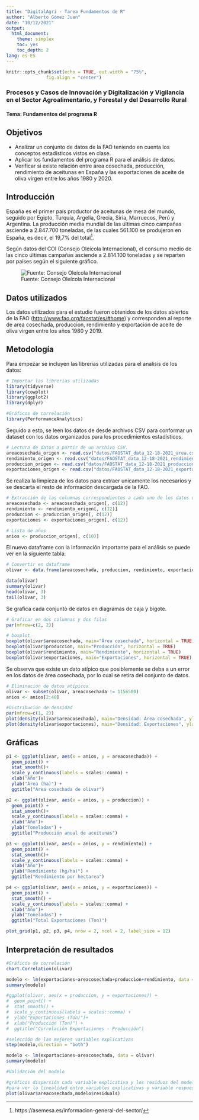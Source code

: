 ```yaml
---
title: "DigitalAgri - Tarea Fundamentos de R"
author: "Alberto Gómez Juan"
date: "10/12/2021"
output:
  html_document:
    theme: simplex
    toc: yes
    toc_depth: 2
lang: es-ES
---
```


```r
knitr::opts_chunk$set(echo = TRUE, out.width = "75%", 
               fig.align = "center")
```

### Procesos y Casos de Innovación y Digitalización y Vigilancia en el Sector Agroalimentario, y Forestal y del Desarrollo Rural

#### Tema: Fundamentos del programa R



## Objetivos

- Analizar un conjunto de datos de la FAO teniendo en cuenta los conceptos estadísticos vistos en clase.
- Aplicar los fundamentos del programa R para el análisis de datos.
- Verificar si existe relación entre área cosechada, producción, rendimiento de aceitunas en España y las exportaciones de aceite de oliva virgen entre los años 1980 y 2020.

## Introducción

España es el primer país productor de aceitunas de mesa del mundo, seguido por Egipto, Turquía, Argelia, Grecia, Siria, Marruecos, Perú y Argentina. La producción media mundial de las últimas cinco campañas asciende a 2.847.700 toneladas, de las cuales 561.100 se produjeron en España, es decir, el 19,7% del total[^1].

[^1]: https://asemesa.es/informacion-general-del-sector/

Según datos del COI (Consejo Oleícola Internacional), el consumo medio de las cinco últimas campañas asciende a 2.814.100 toneladas y se reparten por países según el siguiente gráfico.

![Fuente: Consejo Oleícola Internacional](datos/exportacionesMundiales.jpeg)

## Datos utilizados

Los datos utilizados para el estudio fueron obtenidos de los datos abiertos de la FAO (<http://www.fao.org/faostat/es/#home>) y corresponden al reporte de area cosechada, produccion, rendimiento y exportación de aceite de oliva virgen entre los años 1980 y 2019. 

## Metodología

Para empezar se incluyen las librerias utilizadas para el analisis de los datos:

```r
# Importar las librerias utilizadas
library(tidyverse)
library(cowplot)
library(ggplot2)
library(dplyr)

#Gráficos de correlación
library(PerformanceAnalytics)
```

Seguido a esto, se leen los datos de desde archivos CSV para conformar un dataset con los datos organizados para los procedimientos estadísticos.

```r
# Lectura de datos a partir de un archivo CSV.
areacosechada_origen <- read.csv("datos/FAOSTAT_data_12-18-2021_area.csv")
rendimiento_origen <- read.csv("datos/FAOSTAT_data_12-18-2021_rendimiento.csv")
produccion_origen <- read.csv("datos/FAOSTAT_data_12-18-2021_produccion.csv")
exportaciones_origen <- read.csv("datos/FAOSTAT_data_12-18-2021_exportaciones.csv")
```

Se realiza la limpieza de los datos para extraer unicamente los necesarios y se descarta el resto de información descargada de la FAO.

```r
# Extracción de las columnas correspondientes a cada uno de los datos de interés.
areacosechada <- areacosechada_origen[, c(12)]
rendimiento <- rendimiento_origen[, c(12)]
produccion <- produccion_origen[, c(12)]
exportaciones <- exportaciones_origen[, c(12)]

# Lista de años
anios <- produccion_origen[, c(10)]

```

El nuevo dataframe con la información importante para el análisis se puede ver en la siguiente tabla:

```r
# Convertir en dataframe
olivar <- data.frame(areacosechada, produccion, rendimiento, exportaciones, row.names = anios)

data(olivar)
summary(olivar)
head(olivar, 3)
tail(olivar, 3)
```
Se grafica cada conjunto de datos en diagramas de caja y bigote.

```r
# Graficar en dos columnas y dos filas
par(mfrow=c(2, 2))

# boxplot
boxplot(olivar$areacosechada, main="Área cosechada", horizontal = TRUE)
boxplot(olivar$produccion, main="Producción", horizontal = TRUE)
boxplot(olivar$rendimiento, main="Rendimiento", horizontal = TRUE)
boxplot(olivar$exportaciones, main="Exportaciones", horizontal = TRUE)

```

Se observa que existe un dato atípico que posiblemente se deba a un error en los datos de área cosechada, por lo cual se retira del conjunto de datos.

```r
# Eliminación de datos atípicos
olivar <- subset(olivar, areacosechada != 1156500)
anios <- anios[2:40]
```


```r
#Distribución de densidad
par(mfrow=c(1, 2))
plot(density(olivar$areacosechada), main="Densidad: Área cosechada", ylab="Frecuencia")
plot(density(olivar$exportaciones), main="Densidad: Exportaciones", ylab="Frecuencia")
```

## Gráficas

```r

p1 <- ggplot(olivar, aes(x = anios, y = areacosechada)) +
  geom_point() +
  stat_smooth()+
  scale_y_continuous(labels = scales::comma) +
  xlab("Año")+
  ylab("Área (ha)") +
  ggtitle("Area cosechada de olivar")

p2 <- ggplot(olivar, aes(x = anios, y = produccion)) +
  geom_point() +
  stat_smooth()+
  scale_y_continuous(labels = scales::comma) +
  xlab("Año")+
  ylab("Toneladas") +
  ggtitle("Producción anual de aceitunas")

p3 <- ggplot(olivar, aes(x = anios, y = rendimiento)) +
  geom_point() +
  stat_smooth()+
  scale_y_continuous(labels = scales::comma) +
  xlab("Año")+
  ylab("Rendimiento (hg/ha)") +
  ggtitle("Rendimiento por hectarea")

p4 <- ggplot(olivar, aes(x = anios, y = exportaciones)) +
  geom_point() +
  stat_smooth() +
  scale_y_continuous(labels = scales::comma) +
  xlab("Año")+
  ylab("Toneladas") +
  ggtitle("Total Exportaciones (Ton)")

plot_grid(p1, p2, p3, p4, nrow = 2, ncol = 2, label_size = 12)

```

## Interpretación de resultados

```r
#Gráficos de correlación
chart.Correlation(olivar)
```

```r
modelo <- lm(exportaciones~areacosechada+produccion+rendimiento, data = olivar)
summary(modelo)

#ggplot(olivar, aes(x = produccion, y = exportaciones)) +
#  geom_point() +
#  stat_smooth() +
#  scale_y_continuous(labels = scales::comma) +
#  ylab("Exportaciones (Ton)")+
#  xlab("Producción (Ton)") +
#  ggtitle("Correlación Exportaciones - Producción")
```

```r
#selección de las mejores variables explicativas
step(modelo,direction = "both")

```

```r
modelo <- lm(exportaciones~areacosechada, data = olivar)
summary(modelo)
```

```r
#Validación del modelo

#gráficos dispersión cada variable explicativa y los residuos del modelo
#para ver la linealidad entre variables explicativas y variable respuesta
plot(olivar$areacosechada,modelo$residuals)
```

